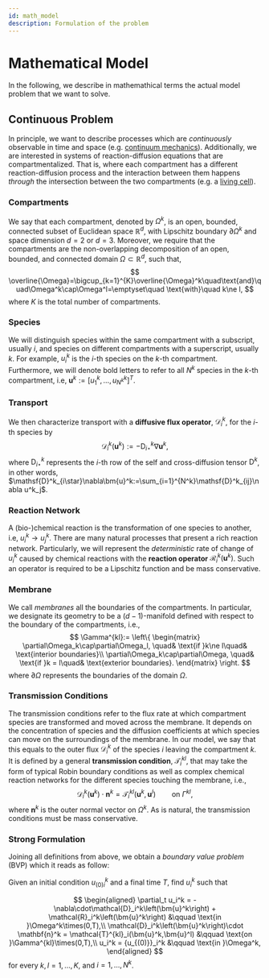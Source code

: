 ```yaml
---
id: math_model
description: Formulation of the problem
---
```

# Mathematical Model

In the following, we describe in mathemathical terms the actual model problem
that we want to solve.

## Continuous Problem

In principle, we want to describe processes which are *continuously* observable in
time and space (e.g.
[continuum mechanics](https://en.wikipedia.org/wiki/Continuum_mechanics#Concept_of_a_continuum)).
Additionally, we are interested in systems of reaction-diffusion equations that are
compartmentalized. That is, where each compartment has a different
reaction-diffusion process and the interaction between them happens
*through* the intersection between the two compartments (e.g. a
[living cell](https://en.wikipedia.org/wiki/Cell_(biology))).

### Compartments

We say that each compartment, denoted by $\Omega^k$, is an open, bounded,
connected subset of Euclidean space $\mathbb{R}^d$, with Lipschitz boundary
$\partial\Omega^k$ and space dimension $d=2$ or $d=3$. Moreover, we require
that the compartments are the non-overlapping decomposition of an open, bounded,
and connected domain $\Omega\subset\mathbb{R}^d$, such that,
$$
  \overline{\Omega}=\bigcup_{k=1}^{K}\overline{\Omega}^k\quad\text{and}\quad\Omega^k\cap\Omega^l=\emptyset\quad \text{with}\quad k\ne l,
$$
where $K$ is the total number of compartments.

### Species
We will distinguish species within the same compartment with a subscript,
usually $i$, and species on different compartments with a superscript, usually
$k$. For example, $u_i^k$ is the $i$-th species on the $k$-th compartment.
Furthermore, we will denote bold letters to refer to all $N^k$ species in the
$k$-th compartment, i.e, $\bm{u}^k:=[u^k_1,\dots,u_{N^k}^k]^T$.

### Transport

We then characterize transport with a **diffusive flux operator**,
$\mathcal{D}_i^k$, for the $i$-th species by
$$
\mathcal{D}^k_i\left(\bm{u}^k\right):=-\mathsf{D}^k_{i\star} \nabla \bm{u}^k,
$$
where $\mathsf{D}^k_{i\star}$ represents the $i$-th row of the self and
cross-diffusion tensor $\mathsf{D}^k$, in other words,
$\mathsf{D}^k_{i\star}\nabla\bm{u}^k:=\sum_{i=1}^{N^k}\mathsf{D}^k_{ij}\nabla u^k_j$.

### Reaction Network

A (bio-)chemical reaction is the transformation of one species to another, i.e,
$u_i^k\to u_j^k$. There are many natural processes that present a rich reaction
network. Particularly, we will represent the *deterministic* rate of change of
$u^k_i$ caused by chemical reactions with the **reaction operator**
$\mathcal{R}_i^k\left(\bm{u}^k\right)$. Such an operator is required to be a
Lipschitz function and be mass conservative.

### Membrane

We call *membranes* all the boundaries of the compartments. In particular, we
designate its geometry to be a $(d-1)$-manifold defined with respect to the
boundary of the compartments, i.e.,
$$
\Gamma^{kl}:=
  \left\{
  \begin{matrix}
    \partial\Omega_k\cap\partial\Omega_l, \quad& \text{if }k\ne l\quad& \text{interior boundaries}\\
    \partial\Omega_k\cap\partial\Omega,   \quad& \text{if }k =  l\quad& \text{exterior boundaries}.
  \end{matrix}
  \right.
$$
where $\partial\Omega$ represents the boundaries of the domain $\Omega$.


### Transmission Conditions

The transmission conditions refer to the flux rate at which compartment
species are transformed and moved across the membrane. It depends on the
concentration of species and the diffusion coefficients at
which species can move on the surroundings of the membrane. In our model, we say
that this equals to the outer flux $\mathcal{D}_i^k$ of the
species $i$ leaving the compartment $k$. It is defined by a general
**transmission condition**, $\mathcal{T}^{kl}_i$, that may take the form of
typical Robin boundary conditions as well as complex chemical reaction networks
for the different species touching the membrane, i.e.,
$$
\mathcal{D}_i^{k}\left(\bm{u}^k\right)\cdot\mathbf{n}^k = \mathcal{T}_i^{kl}\left(\bm{u}^k,\bm{u}^l\right)\qquad \text{on }\Gamma^{kl},
$$
where $\mathbf{n}^k$ is the outer normal vector on $\Omega^k$. As is natural,
the transmission conditions must be mass conservative.

### Strong Formulation

Joining all definitions from above, we obtain a *boundary value problem* (BVP)
which it reads as follow:

Given an initial condition ${u_{(0)}}_i^k$ and a final time $T$, find $u_i^k$
such that

$$
\begin{aligned}
\partial_t u_i^k = -\nabla\cdot\mathcal{D}_i^k\left(\bm{u}^k\right) + \mathcal{R}_i^k\left(\bm{u}^k\right) &\qquad \text{in }\Omega^k\times(0,T),\\
\mathcal{D}_i^k\left(\bm{u}^k\right)\cdot \mathbf{n}^k = \mathcal{T}^{kl}_i(\bm{u}^k,\bm{u}^l) &\qquad \text{on }\Gamma^{kl}\times(0,T),\\
u_i^k = {u_{(0)}}_i^k &\qquad \text{in }\Omega^k,
\end{aligned}
$$
for every $k,l=1,\ldots,K$, and $i=1,\ldots,N^k$.
